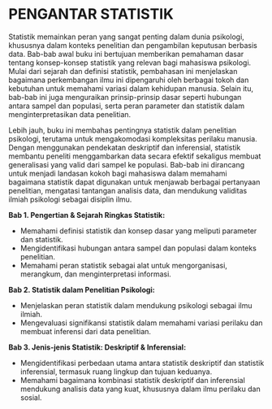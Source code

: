 # PENGANTAR STATISTIK {#sec-pengantar}

Statistik memainkan peran yang sangat penting dalam dunia psikologi, khususnya dalam konteks penelitian dan pengambilan keputusan berbasis data. Bab-bab awal buku ini bertujuan memberikan pemahaman dasar tentang konsep-konsep statistik yang relevan bagi mahasiswa psikologi. Mulai dari sejarah dan definisi statistik, pembahasan ini menjelaskan bagaimana perkembangan ilmu ini dipengaruhi oleh berbagai tokoh dan kebutuhan untuk memahami variasi dalam kehidupan manusia. Selain itu, bab-bab ini juga menguraikan prinsip-prinsip dasar seperti hubungan antara sampel dan populasi, serta peran parameter dan statistik dalam menginterpretasikan data penelitian.

Lebih jauh, buku ini membahas pentingnya statistik dalam penelitian psikologi, terutama untuk mengakomodasi kompleksitas perilaku manusia. Dengan menggunakan pendekatan deskriptif dan inferensial, statistik membantu peneliti menggambarkan data secara efektif sekaligus membuat generalisasi yang valid dari sampel ke populasi. Bab-bab ini dirancang untuk menjadi landasan kokoh bagi mahasiswa dalam memahami bagaimana statistik dapat digunakan untuk menjawab berbagai pertanyaan penelitian, mengatasi tantangan analisis data, dan mendukung validitas ilmiah psikologi sebagai disiplin ilmu.

```{=htmlx}
<!DOCTYPE html>
<html lang="en">
<head>
  <meta charset="UTF-8">
  <title>Textbox Example</title>
  <style>
    .textbox {
      border: 1px solid #ccc;
      width: 600px;
      margin: 20px auto;
      font-family: Georgia, serif;
    }

    .textbox-header {
      background-color: #4a6d1f; /* hijau tua */
      color: white;
      padding: 8px 12px;
      font-style: italic;
      font-weight: normal;
    }

    .textbox-body {
      background-color: #d8dfc0; /* hijau muda */
      padding: 15px 20px;
    }

    .textbox-body ul {
      margin-top: 10px;
    }
  </style>
</head>
<body>
<p>&nbsp;</p>
<div class="textbox">
<div class="textbox-header">Tujuan Pembelajaran</div>
<div class="textbox-body">
<p>Bab 1. Pengertian &amp; Sejarah Ringkas Statistik:</p>
<ul>
<li>Memahami definisi statistik dan konsep dasar yang meliputi parameter dan statistik</li>
<li>Mengidentifikasi hubungan antara sampel dan populasi dalam konteks penelitian.</li>
<li>Memahami peran statistik sebagai alat untuk mengorganisasi, merangkum, dan menginterpretasi informasi.</li>
</ul>
<p>Bab 2. Statistik dalam Penelitian Psikologi:</p>
<ul>
<li>Menjelaskan peran statistik dalam mendukung psikologi sebagai ilmu ilmiah.</li>
<li>Mengevaluasi signifikansi statistik dalam memahami variasi perilaku dan membuat inferensi dari data penelitian.</li>
</ul>
<p>Bab&nbsp;3. Jenis-jenis Statistik: Deskriptif &amp; Inferensial:</p>
<ul>
<li>Mengidentifikasi perbedaan utama antara statistik deskriptif dan statistik inferensial, termasuk ruang lingkup dan tujuan keduanya.</li>
<li>Memahami bagaimana kombinasi statistik deskriptif dan inferensial mendukung analisis data yang kuat, khususnya dalam ilmu perilaku dan sosial.</li>
</ul>
</div>
</div>
```
::: {.callout-note title="*Tujuan Pembelajaran*"}
**Bab 1. Pengertian & Sejarah Ringkas Statistik:**

-   Memahami definisi statistik dan konsep dasar yang meliputi parameter dan statistik.
-   Mengidentifikasi hubungan antara sampel dan populasi dalam konteks penelitian.
-   Memahami peran statistik sebagai alat untuk mengorganisasi, merangkum, dan menginterpretasi informasi.

**Bab 2. Statistik dalam Penelitian Psikologi:**

-   Menjelaskan peran statistik dalam mendukung psikologi sebagai ilmu ilmiah.
-   Mengevaluasi signifikansi statistik dalam memahami variasi perilaku dan membuat inferensi dari data penelitian.

**Bab 3. Jenis-jenis Statistik: Deskriptif & Inferensial:**

-   Mengidentifikasi perbedaan utama antara statistik deskriptif dan statistik inferensial, termasuk ruang lingkup dan tujuan keduanya.
-   Memahami bagaimana kombinasi statistik deskriptif dan inferensial mendukung analisis data yang kuat, khususnya dalam ilmu perilaku dan sosial.
:::
